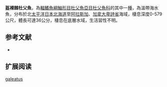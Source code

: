 {{Speciesbox
| name = 盔裸棘杜父魚
| image = 
| image_width = 250px
| status = NE
| status_system = IUCN3.1
| genus = Gymnocanthus
| species = galeatus
| authority = [[Bean|Bean]], 181
| synonyms = *''Gymnacanthus galeatus ,Bean, 1881 ''
}}
'''盔裸棘杜父魚'''，為[[輻鰭魚綱|輻鰭魚綱]][[鮋形目|鮋形目]][[杜父魚亞目|杜父魚亞目]][[杜父魚科|杜父魚科]]的其中一[[種|種]]，為溫帶海水魚，分布於北[[太平洋|太平洋]][[日本|日本]][[北海道|北海道]]至[[阿拉斯加|阿拉斯加]]、[[加拿大|加拿大]][[卑詩省|卑詩省]]海域，棲息深度0-579公尺，體長可達36公分，棲息在底層水域，生活習性不明。

==参考文献==
*{{FishBase_species|genus=Gymnocanthus|species=galeatus|year=2014|month=5}}

== 扩展阅读 ==
{{refbegin}}
{{wikispecies-inline|Gymnocanthus galeatus|盔裸棘杜父魚}}
{{refend}}
{{Taxonbar|from=Q2087437}}

[[Category:裸棘杜父魚屬|galeatus]]


{{鮋形目小作品}}